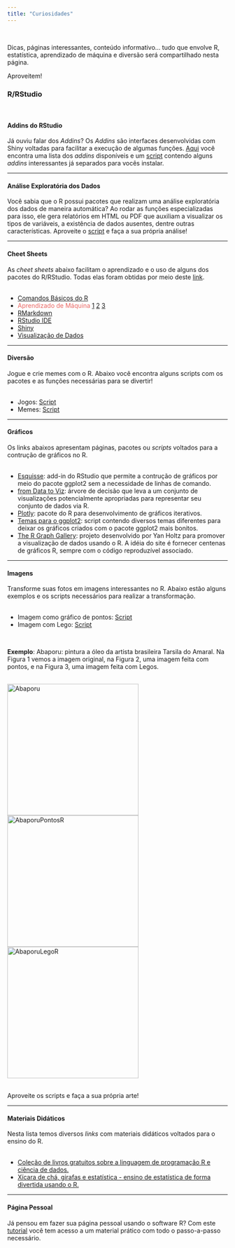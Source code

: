 ```yaml
---
title: "Curiosidades"
---
```

<br>

Dicas, páginas interessantes, conteúdo informativo... tudo que envolve R, estatística, aprendizado de máquina e diversão será compartilhado nesta página.

Aproveitem! <i class="far fa-smile-wink"></i>

<h3>R/RStudio</h3>
<br>

<h4>Addins do RStudio</h4>

Já ouviu falar dos *Addins*? Os *Addins* são interfaces desenvolvidas com Shiny voltadas para facilitar a execução de algumas funções. [Aqui](https://github.com/daattali/addinslist) você encontra uma lista dos *addins* disponíveis e um [script](https://drive.google.com/file/d/1J56bqbUdWQZOWEyDrd591G1HpWWAErSF/view?usp=sharing) contendo alguns *addins* interessantes já separados para vocês instalar.
<br>

***

<h4>Análise Exploratória dos Dados</h4>
Você sabia que o R possui pacotes que realizam uma análise exploratória dos dados de maneira automática?
Ao rodar as funções especializadas para isso, ele gera relatórios em HTML ou PDF que auxiliam a visualizar os tipos de variáveis, a existência de dados ausentes, dentre outras características.
Aproveite o [script](https://drive.google.com/file/d/1kw2owUmfzqV3ZJeUIdXrOkKia0CObO1q/view?usp=sharing) e faça a sua própria análise!
<br>

***

<h4>Cheet Sheets</h4>
As <i>cheet sheets</i> abaixo facilitam o aprendizado e o uso de alguns dos pacotes do R/RStudio. Todas elas foram obtidas por meio deste [link](https://www.rstudio.com/resources/cheatsheets/).
<br>
<br>

<ul class="fa-ul">
<li><i class="far fa-file"></i> [Comandos Básicos do R](http://github.com/rstudio/cheatsheets/raw/master/base-r.pdf)</li>
<li><i class="far fa-file"></i> <span style="color:rgb(235, 104, 100);">Aprendizado de Máquina</span> [1](https://github.com/rstudio/cheatsheets/raw/master/caret.pdf) [2](https://github.com/rstudio/cheatsheets/raw/master/Machine%20Learning%20Modelling%20in%20R.pdf) [3](https://github.com/rstudio/cheatsheets/raw/master/mlr.pdf)</li>
<li><i class="far fa-file"></i> [RMarkdown](https://github.com/rstudio/cheatsheets/raw/master/rmarkdown-2.0.pdf)</li>
<li><i class="far fa-file"></i> [RStudio IDE](https://github.com/rstudio/cheatsheets/raw/master/rstudio-ide.pdf)</li>
<li><i class="far fa-file"></i> [Shiny](https://github.com/rstudio/cheatsheets/raw/master/shiny.pdf)</li>
<li><i class="far fa-file"></i> [Visualização de Dados](https://github.com/rstudio/cheatsheets/raw/master/data-visualization-2.1.pdf)</li>
</ul>

***

<h4>Diversão</h4>
<p>Jogue e crie memes com o R. Abaixo você encontra alguns scripts com os pacotes e as funções necessárias para se divertir!
<br>
<br>

<ul class="fa-ul">
<li><i class="fas fa-puzzle-piece"></i> Jogos: [Script](https://drive.google.com/file/d/1UXRrFCFp1ECUrQXqdEatddNDI6jGJNHY/view?usp=sharing)</li>
<li><i class="fas fa-puzzle-piece"></i> Memes: [Script](https://drive.google.com/file/d/1LzilvO4Jny6kYw-8A3YiqV4cebhsgSMl/view?usp=sharing)</li>
</ul>

***

<h4>Gráficos</h4>
Os links abaixos apresentam páginas, pacotes ou *scripts* voltados para a contrução de gráficos no R.
<br>
<br>

<ul class="fa-ul">
<li><i class="fas fa-chart-bar"></i> [Esquisse](https://dreamrs.github.io/esquisse/): add-in do RStudio que permite a contrução de gráficos por meio do pacote ggplot2 sem a necessidade de linhas de comando.</li>
<li><i class="fas fa-chart-bar"></i> [from Data to Viz](https://www.data-to-viz.com/): árvore de decisão que leva a um conjunto de visualizações potencialmente apropriadas para representar seu conjunto de dados via R.</li>
<li><i class="fas fa-chart-bar"></i> [Plotly](https://plot.ly/r/): pacote do R para desenvolvimento de gráficos iterativos.</li>
<li><i class="fas fa-chart-bar"></i> [Temas para o ggplot2](https://drive.google.com/file/d/1gF96iNDtaPT-_QO5GkzEhg2mPbTmE97Y/view?usp=sharing): script contendo diversos temas diferentes para deixar os gráficos criados com o pacote ggplot2 mais bonitos.
</li>
<li><i class="fas fa-chart-bar"></i> [The R Graph Gallery](https://www.r-graph-gallery.com/): projeto desenvolvido por Yan Holtz para promover a visualização de dados usando o R. A idéia do site é fornecer centenas de gráficos R, sempre com o código reproduzível associado.</li>
</ul>

***

<h4>Imagens</h4>
<p>Transforme suas fotos em imagens interessantes no R. Abaixo estão alguns exemplos e os scripts necessários para realizar a transformação.
<br>
<br>

<ul class="fa-ul">
<li><i class="fas fa-file-image"></i> Imagem como gráfico de pontos: [Script](https://drive.google.com/file/d/1dQvQL_5bHv5iJekauarLuvx1hvr9xa83/view?usp=sharing)</li>
<li><i class="fas fa-file-image"></i> Imagem com Lego: [Script](https://drive.google.com/file/d/1k9QCe6uuWkYa2JUM3LkbzFLKoNuSyeFi/view?usp=sharing)</li>
</ul>
<br>

**Exemplo**: Abaporu: pintura a óleo da artista brasileira Tarsila do Amaral. Na Figura 1 vemos a imagem original, na Figura 2, uma imagem feita com pontos, e na Figura 3, uma imagem feita com Legos.
<br>
<br>

<img src="Abaporu.jpg" alt="Abaporu" style="width:300px;height:300px;">
<img src="AbaporuPontosR.jpeg" alt="AbaporuPontosR" style="width:300px;height:300px;">
<img src="AbaporuLegoR.jpeg" alt="AbaporuLegoR" style="width:300px;height:300px;">
<br>
<br>

Aproveite os scripts e faça a sua própria arte!

***

<h4>Materiais Didáticos</h4>

Nesta lista temos diversos <i>links</i> com materiais didáticos voltados para o ensino do R.
<br>
<br>

<ul class="fa-ul">
<li><i class="fas fa-book"></i> [Coleção de livros gratuitos sobre a linguagem de programação R e ciência de dados.](https://committedtotape.shinyapps.io/freeR/)</li>
<li><i class="fas fa-book"></i> [Xícara de chá, girafas e estatística - ensino de estatística de forma divertida usando o R.](https://tinystats.github.io/teacups-giraffes-and-statistics/index.html)
</ul>
***

<h4>Página Pessoal</h4>

Já pensou em fazer sua página pessoal usando o software R? Com este [tutorial](https://drive.google.com/file/d/1YTQgzt0sLPZ2aBME-nw2Agmy1NvM89M3/view?usp=sharing) você tem acesso a um material prático com todo o passo-a-passo necessário.



